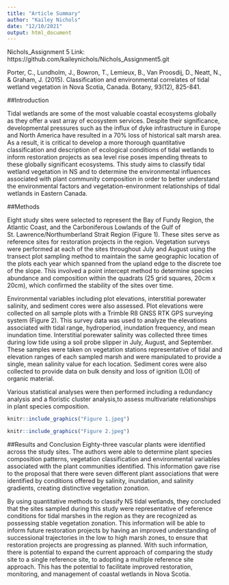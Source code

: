 ```yaml
---
title: "Article Summary"
author: "Kailey Nichols"
date: "12/10/2021"
output: html_document
---
```

Nichols_Assignment 5
Link: https://github.com/kaileynichols/Nichols_Assignment5.git 

Porter, C., Lundholm, J., Bowron, T., Lemieux, B., Van Proosdij, D., Neatt, N., & Graham, J. (2015). Classification and environmental correlates of tidal wetland vegetation in Nova Scotia, Canada. Botany, 93(12), 825-841.

##Introduction

Tidal wetlands are some of the most valuable coastal ecosystems globally as they offer a vast array of ecosystem services. Despite their significance, developmental pressures such as the influx of dyke infrastructure in Europe and North America have resulted in a 70% loss of historical salt marsh area. As a result, it is critical to develop a more thorough quantitative classification and description of ecological conditions of tidal wetlands to inform restoration projects as sea level rise poses impending threats to these globally significant ecosystems. This study aims to classify tidal wetland vegetation in NS and to determine the environmental influences associated with plant community composition in order to better understand the environmental factors and vegetation-environment relationships of tidal wetlands in Eastern Canada.

##Methods

Eight study sites were selected to represent the Bay of Fundy Region, the Atlantic Coast, and the Carboniferous Lowlands of the Gulf of St. Lawrence/Northumberland Strait Region (Figure 1). These sites serve as reference sites for restoration projects in the region. Vegetation surveys were performed at each of the sites throughout July and August using the transect plot sampling method to maintain the same geographic location of the plots each year which spanned from the upland edge to the discrete toe of the slope. This involved a point intercept method to determine species abundance and composition within the quadrats (25 grid squares, 20cm x 20cm), which confirmed the stability of the sites over time. 

Environmental variables including plot elevations, interstitial porewater salinity, and sediment cores were also assessed. Plot elevations were collected on all sample plots with a Trimble R8 GNSS RTK GPS surveying system (Figure 2). This survey data was used to analyze the elevations associated with tidal range, hydroperiod, inundation frequency, and mean inundation time. Interstitial porewater salinity was collected three times during low tide using a soil probe slipper in July, August, and September. These samples were taken on vegetation stations representative of tidal and elevation ranges of each sampled marsh and were manipulated to provide a single, mean salinity value for each location. Sediment cores were also collected to provide data on bulk density and loss of ignition (LOI) of organic material.

Various statistical analyses were then performed including a redundancy analysis and a floristic cluster analysis,to assess multivariate relationships in plant species composition.

```r
knitr::include_graphics("Figure 1.jpeg")

```
```r
knitr::include_graphics("Figure 2.jpeg")

```

##Results and Conclusion
Eighty-three vascular plants were identified across the study sites. The authors were able to determine plant species composition patterns, vegetation classification and environmental variables associated with the plant communities identified. This information gave rise to the proposal that there were seven different plant associations that were identified by conditions offered by salinity, inundation, and salinity gradients, creating distinctive vegetation zonation.

By using quantitative methods to classify NS tidal wetlands, they concluded that the sites sampled during this study were representative of reference conditions for tidal marshes in the region as they are recognized as possessing stable vegetation zonation. This information will be able to inform future restoration projects by having an improved understanding of successional trajectories in the low to high marsh zones, to ensure that restoration projects are progressing as planned. With such information, there is potential to expand the current approach of comparing the study site to a single reference site, to adopting a multiple reference site approach. This has the potential to facilitate improved restoration, monitoring, and management of coastal wetlands in Nova Scotia. 



